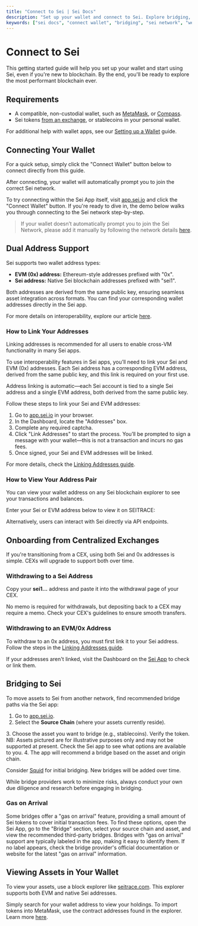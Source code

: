 ```yaml
---
title: "Connect to Sei | Sei Docs"
description: "Set up your wallet and connect to Sei. Explore bridging, address linking, and gas-on-arrival for the first parallelized EVM blockchain with unmatched scalability."
keywords: ["sei docs", "connect wallet", "bridging", "sei network", "web3 docs"]
---
```



# Connect to Sei

This getting started guide will help you set up your wallet and start using Sei, even if you're new to blockchain. By the end, you'll be ready to explore the most performant blockchain ever.

## Requirements

- A compatible, non-custodial wallet, such as [MetaMask](https://metamask.io/), or [Compass](https://compasswallet.io/).
- Sei tokens [from an exchange](/learn/getting-tokens), or stablecoins in your personal wallet.

For additional help with wallet apps, see our [Setting up a Wallet](/learn/wallet-setup) guide.

## Connecting Your Wallet

For a quick setup, simply click the "Connect Wallet" button below to connect directly from this guide.

<EvmWalletConnect />

After connecting, your wallet will automatically prompt you to join the correct Sei network.

To try connecting within the Sei App itself, visit [app.sei.io](https://app.sei.io) and click the "Connect Wallet" button. If you're ready to dive in, the demo below walks you through connecting to the Sei network step-by-step.
> If your wallet doesn’t automatically prompt you to join the Sei Network, please add it manually by following the network details [here](/user-guides/wallet-setup).

## Dual Address Support

Sei supports two wallet address types:

- **EVM (0x) address:** Ethereum-style addresses prefixed with "0x".
- **Sei address:** Native Sei blockchain addresses prefixed with "sei1".

Both addresses are derived from the same public key, ensuring seamless asset integration across formats.
You can find your corresponding wallet addresses directly in the Sei app.

For more details on interoperability, explore our article [here](https://blog.sei.io/sei-v2-interoperability/).

### How to Link Your Addresses

<Callout emoji="💡">
    Linking addresses is recommended for all users to enable cross-VM functionality in many Sei apps.
</Callout>

To use interoperability features in Sei apps, you’ll need to link your Sei and EVM (0x) addresses. Each Sei address has a corresponding EVM address, derived from the same public key, and this link is required on your first use.

<Callout type="warning">
  Address linking is automatic—each Sei account is tied to a single Sei address and a single EVM address, both derived from the same public key.
</Callout>

Follow these steps to link your Sei and EVM addresses:

1. Go to [app.sei.io](https://app.sei.io) in your browser.
2. In the Dashboard, locate the "Addresses" box.
3. Complete any required captcha.
4. Click "Link Addresses" to start the process. You’ll be prompted to sign a message with your wallet—this is not a transaction and incurs no gas fees.
5. Once signed, your Sei and EVM addresses will be linked.

For more details, check the [Linking Addresses guide](/learn/linking-addresses).

### How to View Your Address Pair

You can view your wallet address on any Sei blockchain explorer to see your transactions and balances.

Enter your Sei or EVM address below to view it on SEITRACE:

<SeiTraceSearch />

Alternatively, users can interact with Sei directly via API endpoints.

## Onboarding from Centralized Exchanges

If you're transitioning from a CEX, using both Sei and 0x addresses is simple. CEXs will upgrade to support both over time.

### Withdrawing to a Sei Address

Copy your **sei1...** address and paste it into the withdrawal page of your CEX.

<ImageWithCaption img={cexWithdrawImage} alt="Withdraw Sei from Cex"/>

<Callout type="warning">
    No memo is required for withdrawals, but depositing back to a CEX may require a memo. Check your CEX's guidelines to ensure smooth transfers.
</Callout>

### Withdrawing to an EVM/0x Address

To withdraw to an 0x address, you must first link it to your Sei address. Follow the steps in the [Linking Addresses guide](/user-guides/linking-addresses).

If your addresses aren't linked, visit the Dashboard on the [Sei App](https://app.sei.io) to check or link them.

## Bridging to Sei

To move assets to Sei from another network, find recommended bridge paths via the Sei app:

1. Go to [app.sei.io](https://app.sei.io).
2. Select the **Source Chain** (where your assets currently reside).
<ImageWithCaption img={sourceChainDropdownImage} alt="Select a source chain"/>
3. Choose the asset you want to bridge (e.g., stablecoins). Verify the token. 
<Callout emoji="⚠️">
    NB: Assets pictured are for illustrative purposes only and may not be supported at present. 
    Check the Sei app to see what options are available to you.
</Callout>
<ImageWithCaption img={selectAssetImage} alt="Select an asset"/>
4. The app will recommend a bridge based on the asset and origin chain.

Consider [Squid](https://www.squidrouter.com/) for initial bridging. New bridges will be added over time.

<Callout type="info" emoji="ℹ️">
    While bridge providers work to minimize risks, always conduct your own due diligence and research before 
    engaging in bridging.
</Callout>

### Gas on Arrival

Some bridges offer a "gas on arrival" feature, providing a small amount of Sei tokens to cover initial transaction fees. To find these options, open the Sei App, go to the "Bridge" section, select your source chain and asset, and view the recommended third-party bridges. Bridges with "gas on arrival" support are typically labeled in the app, making it easy to identify them. If no label appears, check the bridge provider's official documentation or website for the latest "gas on arrival" information.

## Viewing Assets in Your Wallet

To view your assets, use a block explorer like [seitrace.com](https://www.seitrace.com). 
This explorer supports both EVM and native Sei addresses.

Simply search for your wallet address to view your holdings. To import tokens into MetaMask, use the contract addresses found in the explorer. Learn more [here](https://support.metamask.io/managing-my-tokens/custom-tokens/how-to-display-tokens-in-metamask/).
